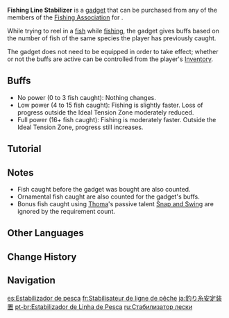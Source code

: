 {{About|the Gadget|the Achievement|Stabilizer (Achievement)}}
{{Item Infobox
|id          = 220065
|image       = Item Fishing Line Stabilizer.png
|type        = Gadgets
|invCategory = Gadgets
|quality     = 4
|effect      = A self-adaptive tension stabilizer that can be installed on a fishing rod to facilitate fishing. The device can automatically detect and record how hard different fish struggle.
|description = The more data it collects, the better the stabilizer works.<br><br>The device's prototype was the pointless invention of a [[Fontaine]] inventor that drew little interest for the longest time until the Fontaine [[Fishing Association]] discovered it and modified the product into the fishing line stabilizer used today. When the device first came out, it was most warmly received by the Association members, and now it has gradually been promoted in other regions.<br>It is an exceptionally hot commodity in the [[Snezhnaya]]n market. Word has it that one of the Lord [[Harbingers]] is particularly fond of the product, which explains the hype.
|reusable    = Yes
|usage       = Fishing
|memento     = No
|source1     = {{Sold By|Fishing Line Stabilizer}}
}}
'''Fishing Line Stabilizer''' is a [[gadget]] that can be purchased from any of the members of the [[Fishing Association]] for {{Item|Medaka|x=3}}.

While trying to reel in a [[fish]] while [[fishing]], the gadget gives buffs based on the number of fish of the same species the player has previously caught.

The gadget does not need to be equipped in order to take effect; whether or not the buffs are active can be controlled from the player's [[Inventory]].

==Buffs==
* No power (0 to 3 fish caught): Nothing changes.
* Low power (4 to 15 fish caught): Fishing is slightly faster. Loss of progress outside the Ideal Tension Zone moderately reduced.
* Full power (16+ fish caught): Fishing is moderately faster. Outside the Ideal Tension Zone, progress still increases.

==Tutorial==
{{Tutorial
|image1 = Tutorial Fishing Line Stabilizer 1.png
|text1  = When you obtain the Fishing Line Stabilizer from the various Fishing Associations around the world, you can use it to assist in fishing.<br>The Fishing Line Stabilizer will be activated by default. You can actively choose to activate or deactivate the assistance of the Stabilizer.
|image2 = Tutorial Fishing Line Stabilizer 2.png
|text2  = While you are capturing certain fish, you will obtain certain buffs based on the number of fish of this species that you have caught in the past. For example, when you are within the Ideal Tension Zone, your fishing will progress faster.<br>A Stabilizer at full power can even allow fishing to progress when you are not within the Ideal Tension Zone.<br>If you would like to check the fish species that you have caught, you may visit Archive > Living Beings.
}}

==Notes== 
* Fish caught before the gadget was bought are also counted.
* Ornamental fish caught are also counted for the gadget's buffs.
* Bonus fish caught using [[Thoma]]'s passive talent [[Snap and Swing]] are ignored by the requirement count.
<!--
* The speed bonus is multiplier based; it depends on the fish original difficulty.

Pending for tests:
* Regional fishing rod's effect stacks with the full power effect; multiplier or fixed flat? Timing record required.
* The fishing count does (not) include fish(es) caught during limited event(s).
-->

==Other Languages==
{{Other Languages
|en      = Fishing Line Stabilizer
|zhs     = 鱼线稳定器
|zhs_rm  = Yúxiàn Wěndìng-qì
|zht     = 魚線穩定器
|zht_rm  = Yúxiàn Wěndìng-qì
|zh_tl   = Fishing Line Stabilizer
|ja      = 釣り糸安定装置
|ja_rm   = Tsuri-ito Antei Souchi
|ja_tl   = Fishing Line Stabilization Device
|ko      = 낚싯줄 {{tt|안정|安定}} {{tt|장치|裝置}}
|ko_tl   = Fishing Line Stabilization Device
|es      = Estabilizador de pesca
|es_tl   = Fish Stabilizer
|fr      = Stabilisateur de ligne de pêche
|fr_tl   = Fishing Line Stabilizer
|ru      = Стабилизатор лески
|ru_tl   = Fishing Line Stabilizer
|th      = ตัวปรับสายเอ็นตกปลา
|th_rm   = 
|th_tl   = 
|vi      = Máy Ổn Định Dây Câu
|vi_tl   = 
|de      = Angelschnur-Stabilisator
|de_tl   = Fishing Line Stabilizer
|id      = Fishing Line Stabilizer
|pt      = Estabilizador de Linha de Pesca
|pt_tl   = 
|tr      = Olta Sabitleyici
|tr_tl   = Fishing Line Stabilizer
|it      = Stabilizzatore per lenza
|it_tl   = Stabiliser for Fishing Line
}}

==Change History==
{{Change History|3.0}}

==Navigation==
{{Gadget Navbox}}

[[es:Estabilizador de pesca]]
[[fr:Stabilisateur de ligne de pêche]]
[[ja:釣り糸安定装置]]
[[pt-br:Estabilizador de Linha de Pesca]]
[[ru:Стабилизатор лески]]